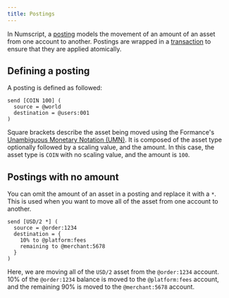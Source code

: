 ```yaml
---
title: Postings
---
```


In Numscript, a [posting](/ledger/reference/transactions#postings) models the movement of an amount of an asset from one account to another. Postings are wrapped in a [transaction](/ledger/reference/transactions#transactions-1) to ensure that they are applied atomically.

## Defining a posting

A posting is defined as followed:

```numscript
send [COIN 100] (
  source = @world
  destination = @users:001
)
```

Square brackets describe the asset being moved using the Formance's [Unambiguous Monetary Notation (UMN)](/stack/unambiguous-monetary-notation). It is composed of the asset type optionally followed by a scaling value, and the amount. In this case, the asset type is `COIN` with no scaling value, and the amount is `100`.

## Postings with no amount

You can omit the amount of an asset in a posting and replace it with a `*`. This is used when you want to move all of the asset from one account to another.

```numscript
send [USD/2 *] (
  source = @order:1234
  destination = {
    10% to @platform:fees
    remaining to @merchant:5678
  }
)
```

Here, we are moving all of the `USD/2` asset from the `@order:1234` account. 10% of the `@order:1234` balance is moved to the `@platform:fees` account, and the remaining 90% is moved to the `@merchant:5678` account.
